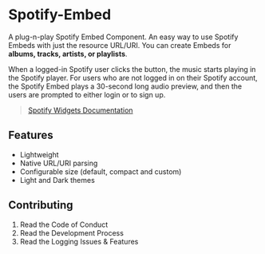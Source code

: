 
<Meta title="Getting Started/Introduction" id="getting-started-intro" />

# Spotify-Embed

A plug-n-play Spotify Embed Component. An easy way to use Spotify Embeds with just the resource URL/URI.
You can create Embeds for **albums, tracks, artists, or playlists**.

When a logged-in Spotify user clicks the button, the music starts playing in the Spotify player.
For users who are not logged in on their Spotify account, the Spotify Embed plays a 30-second long audio preview,
and then the users are prompted to either login or to sign up.

> [Spotify Widgets Documentation](https://developer.spotify.com/documentation/widgets/guides/adding-a-spotify-embed/)

## Features

- Lightweight
- Native URL/URI parsing
- Configurable size (default, compact and custom)
- Light and Dark themes

## Contributing

1. Read the Code of Conduct
2. Read the Development Process
3. Read the Logging Issues & Features

